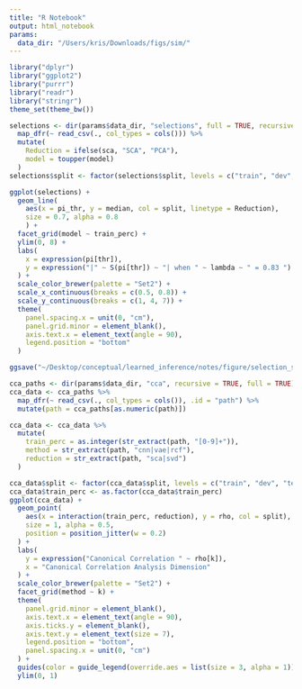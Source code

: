 ```yaml
---
title: "R Notebook"
output: html_notebook
params:
  data_dir: "/Users/kris/Downloads/figs/sim/"
---
```


```r
library("dplyr")
library("ggplot2")
library("purrr")
library("readr")
library("stringr")
theme_set(theme_bw())
```

```r
selections <- dir(params$data_dir, "selections", full = TRUE, recursive = TRUE) %>%
  map_dfr(~ read_csv(., col_types = cols())) %>%
  mutate(
    Reduction = ifelse(sca, "SCA", "PCA"),
    model = toupper(model)
  )
selections$split <- factor(selections$split, levels = c("train", "dev", "test"))

ggplot(selections) +
  geom_line(
    aes(x = pi_thr, y = median, col = split, linetype = Reduction),
    size = 0.7, alpha = 0.8
    ) +
  facet_grid(model ~ train_perc) +
  ylim(0, 8) +
  labs(
    x = expression(pi[thr]),
    y = expression("|" ~ S(pi[thr]) ~ "| when " ~ lambda ~ " = 0.83 ")
  ) +
  scale_color_brewer(palette = "Set2") +
  scale_x_continuous(breaks = c(0.5, 0.8)) +
  scale_y_continuous(breaks = c(1, 4, 7)) +
  theme(
    panel.spacing.x = unit(0, "cm"),
    panel.grid.minor = element_blank(),
    axis.text.x = element_text(angle = 90),
    legend.position = "bottom"
  )

ggsave("~/Desktop/conceptual/learned_inference/notes/figure/selection_summary2.png", dpi = 400)
```

```r
cca_paths <- dir(params$data_dir, "cca", recursive = TRUE, full = TRUE)
cca_data <- cca_paths %>%
  map_dfr(~ read_csv(., col_types = cols()), .id = "path") %>%
  mutate(path = cca_paths[as.numeric(path)])
```

```r
cca_data <- cca_data %>%
  mutate(
    train_perc = as.integer(str_extract(path, "[0-9]+")),
    method = str_extract(path, "cnn|vae|rcf"),
    reduction = str_extract(path, "sca|svd")
  )
```

```r
cca_data$split <- factor(cca_data$split, levels = c("train", "dev", "test"))
cca_data$train_perc <- as.factor(cca_data$train_perc)
ggplot(cca_data) +
  geom_point(
    aes(x = interaction(train_perc, reduction), y = rho, col = split),
    size = 1, alpha = 0.5,
    position = position_jitter(w = 0.2)
  ) +
  labs(
    y = expression("Canonical Correlation " ~ rho[k]),
    x = "Canonical Correlation Analysis Dimension"
  ) +
  scale_color_brewer(palette = "Set2") +
  facet_grid(method ~ k) +
  theme(
    panel.grid.minor = element_blank(),
    axis.text.x = element_text(angle = 90),
    axis.ticks.y = element_blank(),
    axis.text.y = element_text(size = 7),
    legend.position = "bottom",
    panel.spacing.x = unit(0, "cm")
  ) +
  guides(color = guide_legend(override.aes = list(size = 3, alpha = 1))) +
  ylim(0, 1)
```